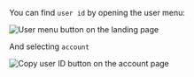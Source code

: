 You can find `user id` by opening the user menu:

<Frame caption="User menu">
  <img
    src="/images/account-menu.png"
    alt="User menu button on the landing page"
  />
</Frame>

And selecting `account`

<Frame caption="Copy user ID">
  <img
    src="/images/copy-user-id.png"
    alt="Copy user ID button on the account page"
  />
</Frame>
